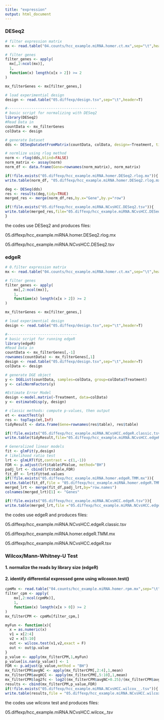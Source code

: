 ```yaml
---
title: "expression"
output: html_document
---
```



### DESeq2
```r
# filter expression matrix
mx <- read.table("04.counts/hcc_example.miRNA.homer.ct.mx",sep="\t",header=T)

# filter genes
filter_genes <- apply(
  mx[,2:ncol(mx)],
  1,
  function(x) length(x[x > 2]) >= 2
)

mx_filterGenes <- mx[filter_genes,]

# load experimential design
design <- read.table("05.diffexp/design.tsv",sep="\t",header=T)

#-----------------------------------------
# basic script for normalizing with DESeq2
library(DESeq2)
#Read Data in
countData <- mx_filterGenes
colData <- design

# generate Dataset
dds <- DESeqDataSetFromMatrix(countData, colData, design=~Treatment, tidy=TRUE)

# normlize using rlog method
norm <- rlog(dds,blind=FALSE)
norm_matrix <- assay(norm)
norm_df <- data.frame(Gene=rownames(norm_matrix), norm_matrix)

if(!file.exists("05.diffexp/hcc_example.miRNA.homer.DESeq2.rlog.mx")){
write.table(norm_df, "05.diffexp/hcc_example.miRNA.homer.DESeq2.rlog.mx", row.names = FALSE,sep="\t")}

deg <- DESeq(dds)
res <- results(deg,tidy=TRUE)
merged_res <- merge(norm_df,res,by.x="Gene",by.y="row")

if(!file.exists("05.diffexp/hcc_example.miRNA.NCvsHCC.DESeq2.tsv")){
write.table(merged_res,file="05.diffexp/hcc_example.miRNA.NCvsHCC.DESeq2.tsv",sep="\t",row.names=FALSE)
}
```
the codes use DESeq2 and produces files:

05.diffexp/hcc_example.miRNA.homer.DESeq2.rlog.mx

05.diffexp/hcc_example.miRNA.NCvsHCC.DESeq2.tsv

### edgeR
```r
# 0.filter expression matrix
mx <- read.table("04.counts/hcc_example.miRNA.homer.ct.mx",sep="\t",header=T)

# filter genes
filter_genes <- apply(
    mx[,2:ncol(mx)],
    1,
    function(x) length(x[x > 2]) >= 2
)

mx_filterGenes <- mx[filter_genes,]

# load experimential design
design <- read.table("05.diffexp/design.tsv",sep="\t",header=T)

#--------------------------------
# basic script for running edgeR
library(edgeR)
#Read Data in
countData <- mx_filterGenes[,-1]
rownames(countData) <- mx_filterGenes[,1]
design <- read.table("05.diffexp/design.tsv",sep="\t",header=T)
colData <- design

# generate DGE object
y <- DGEList(countData, samples=colData, group=colData$Treatment)
y <- calcNormFactors(y)

#Estimate Error Model
design <-model.matrix(~Treatment, data=colData)
y <- estimateDisp(y, design)

# classic methods: compute p-values, then output
et <- exactTest(y)
res <- topTags(et,Inf)
tidyResult <- data.frame(Gene=rownames(res$table), res$table)

if(!file.exists("05.diffexp/hcc_example.miRNA.NCvsHCC.edgeR.classic.tsv")){
write.table(tidyResult,file="05.diffexp/hcc_example.miRNA.NCvsHCC.edgeR.classic.tsv",sep="\t",row.names=FALSE)}

# Generalized linear models
fit <- glmFit(y,design)
# likelihood ratio test
lrt <- glmLRT(fit,contrast = c(1,-1))
FDR <- p.adjust(lrt$table$PValue, method="BH")
padj_lrt <- cbind(lrt$table,FDR)
fit_df <- lrt$fitted.values
if(!file.exists("05.diffexp/hcc_example.miRNA.homer.edgeR.TMM.mx")){
write.table(fit_df,file = "05.diffexp/hcc_example.miRNA.homer.edgeR.TMM.mx",row.names = T, sep="\t", quote=F)}
merged_lrt <- merge(fit_df,padj_lrt,by="row.names")
colnames(merged_lrt)[1] <- "Genes"

if(!file.exists("05.diffexp/hcc_example.miRNA.NCvsHCC.edgeR.tsv")){
write.table(merged_lrt,file ="05.diffexp/hcc_example.miRNA.NCvsHCC.edgeR.tsv",row.names = F, sep="\t", quote=F)}
```
the codes use edgeR and produces files:

05.diffexp/hcc_example.miRNA.NCvsHCC.edgeR.classic.tsv

05.diffexp/hcc_example.miRNA.homer.edgeR.TMM.mx

05.diffexp/hcc_example.miRNA.NCvsHCC.edgeR.tsv

### Wilcox/Mann-Whitney-U Test
#### 1. normalize the reads by library size (edgeR) 
#### 2. identify differential expressed gene using wilcoxon.test()
```r
cpmMx <- read.table("04.counts/hcc_example.miRNA.homer.rpm.mx",sep="\t",header=T)
filter_cpm <- apply(
    mx[,2:ncol(cpmMx)],
    1,
    function(x) length(x[x > 0]) >= 2
)
mx_filterCPM <- cpmMx[filter_cpm,]

myFun <- function(x){
  x = as.numeric(x)
  v1 = x[2:4]
  v2 = x[5:10]
  out <- wilcox.test(v1,v2,exact = F) 
  out <- out$p.value
}
p_value <- apply(mx_filterCPM,1,myFun)
p_value[is.nan(p_value)] <- 1
FDR <- p.adjust(p_value,method = "BH")
mx_filterCPM$avgNC <- apply(mx_filterCPM[,2:4],1,mean)
mx_filterCPM$avgHCC <- apply(mx_filterCPM[,5:10],1,mean)
mx_filterCPM$log2fc <- log2((mx_filterCPM$avgNC+0.25)/(mx_filterCPM$avgHCC+0.25))
results <- cbind(mx_filterCPM,p_value,FDR)
if(!file.exists("05.diffexp/hcc_example.miRNA.NCvsHCC.wilcox__.tsv")){
write.table(results,file = "05.diffexp/hcc_example.miRNA.NCvsHCC.wilcox__.tsv",row.names = F, sep="\t", quote=F)}
```

the codes use wilconx test and produces files:

05.diffexp/hcc_example.miRNA.NCvsHCC.wilcox_.tsv